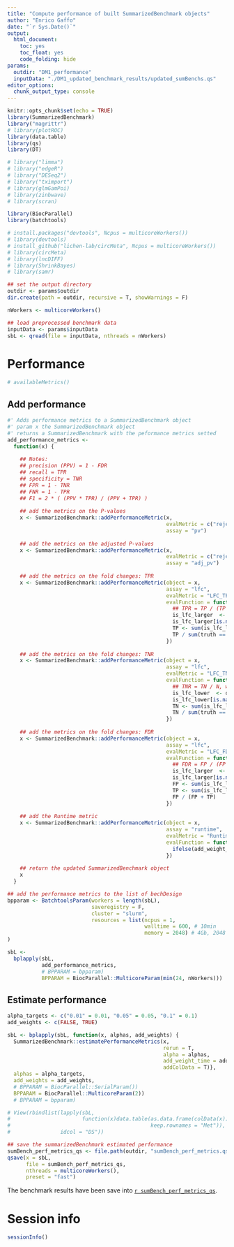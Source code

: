 ```yaml
---
title: "Compute performance of built SummarizedBenchmark objects"
author: "Enrico Gaffo"
date: "`r Sys.Date()`"
output: 
  html_document: 
    toc: yes
    toc_float: yes
    code_folding: hide
params:
  outdir: "DM1_performance"
  inputData: "./DM1_updated_benchmark_results/updated_sumBenchs.qs"
editor_options: 
  chunk_output_type: console
---
```


```r
knitr::opts_chunk$set(echo = TRUE)
library(SummarizedBenchmark)
library("magrittr")
# library(plotROC)
library(data.table)
library(qs)
library(DT)

# library("limma")
# library("edgeR")
# library("DESeq2")
# library("tximport")
# library(glmGamPoi)
# library(zinbwave)
# library(scran)

library(BiocParallel)
library(batchtools)

# install.packages("devtools", Ncpus = multicoreWorkers())
# library(devtools)
# install_github("lichen-lab/circMeta", Ncpus = multicoreWorkers())
# library(circMeta)
# library(lncDIFF)
# library(ShrinkBayes)
# library(samr)
```

```r
## set the output directory
outdir <- params$outdir
dir.create(path = outdir, recursive = T, showWarnings = F)
```

```r
nWorkers <- multicoreWorkers()

## load preprocessed benchmark data
inputData <- params$inputData
sbL <- qread(file = inputData, nthreads = nWorkers)
```

# Performance

```r
# availableMetrics()
```

## Add performance 

```r
#' Adds performance metrics to a SummarizedBenchmark object
#' param x the SummarizedBenchmark object
#' returns a SummarizedBenchmark with the peformance metrics setted
add_performance_metrics <- 
  function(x) {
    
    ## Notes:
    ## precision (PPV) = 1 - FDR
    ## recall = TPR
    ## specificity = TNR  
    ## FPR = 1 - TNR
    ## FNR = 1 - TPR
    ## F1 = 2 * ( (PPV * TPR) / (PPV + TPR) )
    
    ## add the metrics on the P-values
    x <- SummarizedBenchmark::addPerformanceMetric(x, 
                                                   evalMetric = c("rejections", "TPR", "TNR", "FDR"), #, "FNR"
                                                   assay = "pv")
    
    ## add the metrics on the adjusted P-values
    x <- SummarizedBenchmark::addPerformanceMetric(x, 
                                                   evalMetric = c("rejections", "TPR", "TNR", "FDR"), #, "FNR"
                                                   assay = "adj_pv")
    
    ## add the metrics on the fold changes: TPR
    x <- SummarizedBenchmark::addPerformanceMetric(object = x,
                                                   assay = "lfc",
                                                   evalMetric = "LFC_TPR",
                                                   evalFunction = function(query, truth, lfc_thr = 0.5) {
                                                     ## TPR = TP / (TP + FN)
                                                     is_lfc_larger  <- query >= lfc_thr
                                                     is_lfc_larger[is.na(is_lfc_larger)] <- F
                                                     TP <- sum(is_lfc_larger & truth == 1)
                                                     TP / sum(truth == 1)
                                                   })
    
    ## add the metrics on the fold changes: TNR
    x <- SummarizedBenchmark::addPerformanceMetric(object = x,
                                                   assay = "lfc",
                                                   evalMetric = "LFC_TNR", 
                                                   evalFunction = function(query, truth, lfc_thr = 0.5) {
                                                     ## TNR = TN / N, with N = TN + FP
                                                     is_lfc_lower  <- query < lfc_thr
                                                     is_lfc_lower[is.na(is_lfc_lower)] <- T
                                                     TN <- sum(is_lfc_lower & truth == 0)
                                                     TN / sum(truth == 0)
                                                   })
    
    ## add the metrics on the fold changes: FDR
    x <- SummarizedBenchmark::addPerformanceMetric(object = x,
                                                   assay = "lfc",
                                                   evalMetric = "LFC_FDR", 
                                                   evalFunction = function(query, truth, lfc_thr = 0.5) {
                                                     ## FDR = FP / (FP + TP)
                                                     is_lfc_larger  <- query >= lfc_thr
                                                     is_lfc_larger[is.na(is_lfc_larger)] <- F
                                                     FP <- sum(is_lfc_larger & truth == 0)
                                                     TP <- sum(is_lfc_larger & truth == 1)
                                                     FP / (FP + TP)
                                                   })
    
    ## add the Runtime metric
    x <- SummarizedBenchmark::addPerformanceMetric(object = x,
                                                   assay = "runtime",
                                                   evalMetric = "Runtime",
                                                   evalFunction = function(query, truth, add_weight_time = FALSE) {
                                                     ifelse(add_weight_time, query[1] + truth[1], query[1])
                                                   })
    
    ## return the updated SummarizedBenchmark object
    x
  }
```

```r
## add the performance metrics to the list of bechDesign
bpparam <- BatchtoolsParam(workers = length(sbL), 
                           saveregistry = F,
                           cluster = "slurm",
                           resources = list(ncpus = 1, 
                                            walltime = 600, # 10min
                                            memory = 2048) # 4Gb, 2048 2GByte, 8192 8Gb
)

sbL <- 
  bplapply(sbL, 
           add_performance_metrics,
           # BPPARAM = bpparam)
           BPPARAM = BiocParallel::MulticoreParam(min(24, nWorkers)))
```

## Estimate performance

```r
alpha_targets <- c("0.01" = 0.01, "0.05" = 0.05, "0.1" = 0.1) 
add_weights <- c(FALSE, TRUE)

sbL <- bplapply(sbL, function(x, alphas, add_weights) {
  SummarizedBenchmark::estimatePerformanceMetrics(x, 
                                                  rerun = T,
                                                  alpha = alphas, 
                                                  add_weight_time = add_weights,
                                                  addColData = T)},
  alphas = alpha_targets,
  add_weights = add_weights,
  # BPPARAM = BiocParallel::SerialParam())
  BPPARAM = BiocParallel::MulticoreParam(2))
  # BPPARAM = bpparam)

# View(rbindlist(lapply(sbL,
#                       function(x)data.table(as.data.frame(colData(x)),
#                                             keep.rownames = "Met")),
#                idcol = "DS"))
```

```r
## save the summarizedBenchmark estimated performance
sumBench_perf_metrics_qs <- file.path(outdir, "sumBench_perf_metrics.qs")
qsave(x = sbL, 
      file = sumBench_perf_metrics_qs, 
      nthreads = multicoreWorkers(), 
      preset = "fast")
```

The benchmark results have been save into <a href="`r sumBench_perf_metrics_qs`">`r sumBench_perf_metrics_qs`</a>.  

# Session info

```r
sessionInfo()
```

